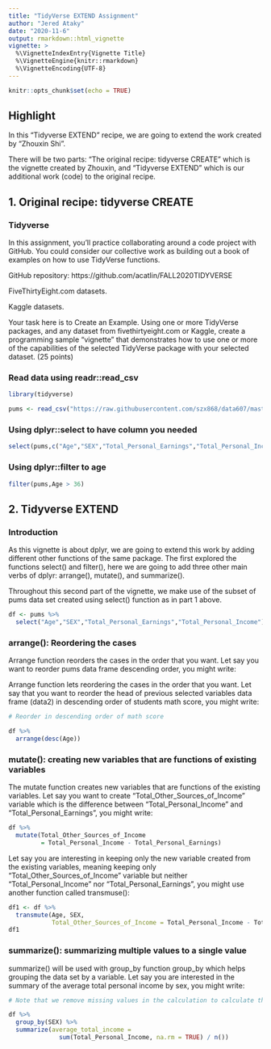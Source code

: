 ```yaml
---
title: "TidyVerse EXTEND Assignment"
author: "Jered Ataky"
date: "2020-11-6"
output: rmarkdown::html_vignette
vignette: >
  %\VignetteIndexEntry{Vignette Title}
  %\VignetteEngine{knitr::rmarkdown}
  %\VignetteEncoding{UTF-8}
---
```



```r
knitr::opts_chunk$set(echo = TRUE)
```

## Highlight

In this "Tidyverse EXTEND" recipe,
we are going to extend the work created by "Zhouxin Shi".

There will be two parts: "The original recipe: tidyverse CREATE" which is the vignette
created by Zhouxin, and "Tidyverse EXTEND" which is our
additional work (code) to the original recipe.


## 1. Original recipe: tidyverse CREATE


### Tidyverse

In this assignment, you’ll practice collaborating around a code project with GitHub.  You could consider our collective work as building out a book of examples on how to use TidyVerse functions.

GitHub repository:  https://github.com/acatlin/FALL2020TIDYVERSE

FiveThirtyEight.com datasets.

Kaggle datasets. 

Your task here is to Create an Example.  Using one or more TidyVerse packages, and any dataset from fivethirtyeight.com or Kaggle, create a programming sample “vignette” that demonstrates how to use one or more of the capabilities of the selected TidyVerse package with your selected dataset. (25 points)


### Read data using readr::read_csv

```r
library(tidyverse)

pums <- read_csv("https://raw.githubusercontent.com/szx868/data607/master/Tidyverse/2019PUMS_PERSON_DATA_NY.csv")


```
### Using dplyr::select to have column you needed

```r
select(pums,c("Age","SEX","Total_Personal_Earnings","Total_Personal_Income"))

```

### Using dplyr::filter to age

```r
filter(pums,Age > 36)

```


## 2. Tidyverse EXTEND


### Introduction

As this vignette is about dplyr, we are going to extend this work by adding 
different other functions of the same package.
The first explored the functions select() and filter(), here we are going 
to add three other main verbs of dplyr: arrange(), mutate(), and summarize().

Throughout this second part of the vignette, we make use of the subset of pums
data set created using select() function as in part 1 above.


```r

df <- pums %>%
  select("Age","SEX","Total_Personal_Earnings","Total_Personal_Income")

```

### arrange(): Reordering the cases

Arrange function reorders the cases in the order that you want.
Let say you want to reorder pums data frame descending order, you might write: 

Arrange function lets reordering the cases in the order that you want.
Let say that you want to reorder the head of previous selected variables data frame (data2)
in descending order of students math score, you might write:

```r

# Reorder in descending order of math score

df %>%
  arrange(desc(Age))
```


### mutate(): creating new variables that are functions of existing variables

The mutate function creates new variables that are functions of the existing variables. 
Let say you want to create "Total_Other_Sources_of_Income" variable which is the difference
between "Total_Personal_Income" and "Total_Personal_Earnings", you might write:

```r
df %>%
  mutate(Total_Other_Sources_of_Income 
         = Total_Personal_Income - Total_Personal_Earnings)
```


Let say you are interesting in keeping only the new variable created from the existing variables,
meaning keeping only "Total_Other_Sources_of_Income" variable but neither
"Total_Personal_Income" nor "Total_Personal_Earnings",
you might use another function called transmuse():

```r
df1 <- df %>%
  transmute(Age, SEX, 
            Total_Other_Sources_of_Income = Total_Personal_Income - Total_Personal_Earnings )
df1
```

### summarize(): summarizing multiple values to a single value

summarize() will be used with group_by function group_by which helps grouping the data set by a variable. 
Let say you are interested in the summary of the average total personal income by sex, you might write:

```r

# Note that we remove missing values in the calculation to calculate the average

df %>%
  group_by(SEX) %>%
  summarize(average_total_income = 
              sum(Total_Personal_Income, na.rm = TRUE) / n())
```

